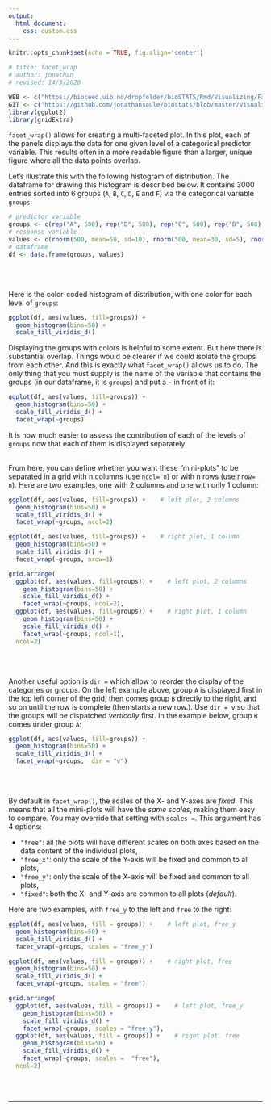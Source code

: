 ```yaml
---
output:
  html_document:
    css: custom.css
--- 
```


```r
knitr::opts_chunk$set(echo = TRUE, fig.align='center')

# title: facet_wrap
# author: jonathan
# revised: 14/3/2020 

WEB <- c("https://bioceed.uib.no/dropfolder/bioSTATS/Rmd/Visualizing/Faceted/facet_wrap.html")
GIT <- c("https://github.com/jonathansoule/biostats/blob/master/Visualizing/Faceted/facet_wrap.Rmd")
library(ggplot2)
library(gridExtra)
```
`facet_wrap()` allows for creating a multi-faceted plot. In this plot, each of the panels displays the data for one given level of a categorical predictor variable. This results often in a more readable figure than a larger, unique figure where all the data points overlap.

Let's illustrate this with the following histogram of distribution. The dataframe for drawing this histogram is described below. It contains 3000 entries sorted into 6 groups (`A`, `B`, `C`, `D`, `E` and `F`) via the categorical variable `groups`: 

```r
# predictor variable
groups <- c(rep("A", 500), rep("B", 500), rep("C", 500), rep("D", 500), rep("E", 500), rep("F", 500))
# response variable
values <- c(rnorm(500, mean=50, sd=10), rnorm(500, mean=30, sd=5), rnorm(500, mean=40, sd=10), rnorm(500, mean=60, sd=20), rnorm(500, mean=70, sd=10), rnorm(500, mean=55, sd=15))
# dataframe
df <- data.frame(groups, values)
```
<br/><br/>

Here is the color-coded histogram of distribution, with one color for each level of `groups`:
```r
ggplot(df, aes(values, fill=groups)) +
  geom_histogram(bins=50) +
  scale_fill_viridis_d()
```
Displaying the groups with colors is helpful to some extent. But here there is substantial overlap. Things would be clearer if we could isolate the groups from each other. And this is exactly what `facet_wrap()` allows us to do. The only thing that you must supply is the name of the variable that contains the groups (in our dataframe, it is `groups`) and put a `~` in front of it:

```r
ggplot(df, aes(values, fill=groups)) +
  geom_histogram(bins=50) +
  scale_fill_viridis_d() +
  facet_wrap(~groups)
```
It is now much easier to assess the contribution of each of the levels of `groups` now that each of them is displayed separately.
<br/><br/>

From here, you can define whether you want these "mini-plots" to be separated in a grid with n columns (use `ncol= n`) or with n rows (use `nrow= n`). Here are two examples, one with 2 columns and one with only 1 column:

```r
ggplot(df, aes(values, fill=groups)) +    # left plot, 2 columns
  geom_histogram(bins=50) +
  scale_fill_viridis_d() +
  facet_wrap(~groups, ncol=2)

ggplot(df, aes(values, fill=groups)) +    # right plot, 1 column
  geom_histogram(bins=50) +
  scale_fill_viridis_d() +
  facet_wrap(~groups, nrow=1)
```
```r
grid.arrange(
  ggplot(df, aes(values, fill=groups)) +    # left plot, 2 columns
    geom_histogram(bins=50) +
    scale_fill_viridis_d() +
    facet_wrap(~groups, ncol=2),
  ggplot(df, aes(values, fill=groups)) +    # right plot, 1 column
    geom_histogram(bins=50) +
    scale_fill_viridis_d() +
    facet_wrap(~groups, ncol=1),
  ncol=2)
```
<br/><br/>

Another useful option is `dir =` which allow to reorder the display of the categories or groups. On the left example above, group `A` is displayed first in the top left corner of the grid, then comes group `B` directly to the right, and so on until the row is complete (then starts a new row.). Use `dir = v` so that the groups will be dispatched *vertically* first. In the example below, group `B` comes under group `A`:

```r
ggplot(df, aes(values, fill=groups)) +
  geom_histogram(bins=50) +
  scale_fill_viridis_d() +
  facet_wrap(~groups,  dir = "v")
```
<br/><br/>

By default in `facet_wrap()`, the scales of the X- and Y-axes are *fixed*. This means that all the mini-plots will have the *same scales*, making them easy to compare. You may override that setting with `scales =`. This argument has 4 options: 

+ `"free"`: all the plots will have different scales on both axes based on the data content of the individual plots,
+ `"free_x"`: only the scale of the Y-axis will be fixed and common to all plots,
+ `"free_y"`: only the scale of the X-axis will be fixed and common to all plots,
+ `"fixed"`: both the X- and Y-axis are common to all plots (*default*).

Here are two examples, with `free_y` to the left and `free` to the right:
```r
ggplot(df, aes(values, fill = groups)) +    # left plot, free_y
  geom_histogram(bins=50) +
  scale_fill_viridis_d() +
  facet_wrap(~groups, scales = "free_y")

ggplot(df, aes(values, fill = groups)) +    # right plot, free
  geom_histogram(bins=50) +
  scale_fill_viridis_d() +
  facet_wrap(~groups, scales = "free")
```
```r
grid.arrange(
  ggplot(df, aes(values, fill = groups)) +    # left plot, free_y
    geom_histogram(bins=50) +
    scale_fill_viridis_d() +
    facet_wrap(~groups, scales = "free_y"),
  ggplot(df, aes(values, fill = groups)) +    # right plot, free
    geom_histogram(bins=50) +
    scale_fill_viridis_d() +
    facet_wrap(~groups, scales =  "free"),
  ncol=2)
```


<br/><br/>


***
<!-- UNCOMMENT TO ACTIVATE
Get the Rmarkdown file corresponding to this page on [GitHub](`r GIT`){target="_blank"}.
-->
